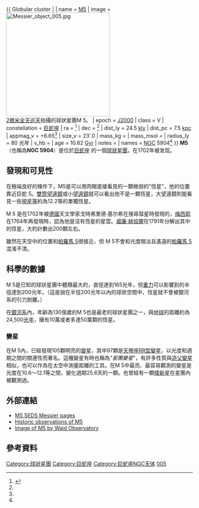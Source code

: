 {{ Globular cluster | <!-- put name or coordinates into the following URL -->
| name = [http://simbad.u-strasbg.fr/sim-id.pl?protocol=html&Ident=M5 M5]
| image = [[File:Messier_object_005.jpg|280px]]<br />[[2微米全天巡天|2微米全天巡天]]拍攝的球狀星團M 5。
| epoch = [[J2000|J2000]]
| class = V
| constellation = [[巨蛇座|巨蛇座]]
| ra = {{RA|15|18|33.75}}<ref name="simbad">{{cite web
  | title=SIMBAD Astronomical Database
  | work=Results for NGC 5904
  | url=http://simbad.u-strasbg.fr/Simbad
  | accessdate=2006-11-15
  | archive-date=2019-05-01
  | archive-url=https://web.archive.org/web/20190501023034/http://simbad.u-strasbg.fr/simbad/
  | dead-url=no
  }}</ref>
| dec = {{DEC|+02|04|57.7}}<ref name="simbad" />
| dist_ly = 24.5 [[光年|kly]]
| dist_pc = 7.5 [[秒差距|kpc]]
| appmag_v = +6.65<ref name="simbad" />
| size_v = 23′.0
| mass_kg =
| mass_msol = {{Val|8.57|e=5}}
| radius_ly = 80 光年
| v_hb =
| age = 10.62 [[Gigayear|Gyr]]
| notes =
| names = [[New_General_Catalogue|NGC]] 5904<ref name="simbad" />
}}
'''M5'''（也稱為'''NGC 5904'''）是位於[[巨蛇座|巨蛇座]] 的一個[[球狀星團|球狀星團]]，在1702年被{{link-de|戈特弗里德·基尔希|Gottfried Kirch}}发现。

== 發現和可見性 ==
在極端良好的條件下，M5是可以用肉眼直接看見的一顆微弱的"恆星"，他的位置靠近巨蛇 5。[[雙筒望遠鏡|雙筒望遠鏡]]或小[[望遠鏡|望遠鏡]]就可以看出他不是一顆恆星，大望遠鏡則能看見一些[[視星等|視星等]]約為12.2等的單獨恆星。

M 5 是在1702年被[[德國|德國]]天文學家戈特弗里德·基尔希在搜尋彗星時發現的，[[查爾斯·梅西耶|梅西耶]]在1764年再發現時，認為他是沒有恆星的星雲。[[弗里德里希·威廉·赫歇爾|威廉·赫協爾]]在1791年分解出其中的恆星，大約計數出200顆左右。

雖然在天空中的位置和[[帕羅馬_5|帕羅馬 5]]很接近，但 M 5不會和光度暗淡且遙遠的[[帕羅馬_5|帕羅馬 5]]混淆不清。

== 科學的數據 ==
M 5是已知的球狀星團中體積最大的，直徑達到165光年，但[[萬有引力|重力]]可以影響到的半徑達到200光年。（這是說在半徑200光年以內的球狀空間中，恆星就不會被銀河系的引力剝離。）

在[[銀河系|銀河系]]內，年齡為130億歲的M 5也是最老的球狀星團之一，與[[地球|地球]]的距離約為24,500[[光年|光年]]，擁有10萬或者多達50萬顆的恆星。

=== 變星 ===
在M 5內，已經發現105顆明亮的[[變星|變星]]，其中97顆是[[天琴座RR型變星|天琴座RR型變星]]，以光度和週期之間的關連性而著名。這種變星有時也稱為''"星團變星''"，有許多性質與[[造父變星|造父變星]]相似，也可以作為在太空中測量距離的工具。在M 5中最亮、最容易觀測的變星是光度在10.6～12.1等之間，變化週期25.6天的一顆。也曾經有一顆[[矮新星|矮新星]]在星團內被觀測過。

== 外部連結 ==
* [https://web.archive.org/web/20061205191144/http://seds.org/messier/m/m005.html M5,SEDS Messier pages]
* [https://web.archive.org/web/20070319144446/http://www.seds.org/MESSIER/Mdes/dm005.html Historic observations of M5]
* [http://www.waid-observatory.com/m005-2006-04-17.html Image of M5 by Waid Observatory] {{Wayback|url=http://www.waid-observatory.com/m005-2006-04-17.html |date=20201119053219 }}

== 參考資料 ==
{{Reflist}}

{{梅西耶天体}}

[[Category:球狀星團|Category:球狀星團]]
[[Category:巨蛇座|Category:巨蛇座]]
[[Category:巨蛇座NGC天体|Category:巨蛇座NGC天体]]
[[Category:梅西耶天體|005]]